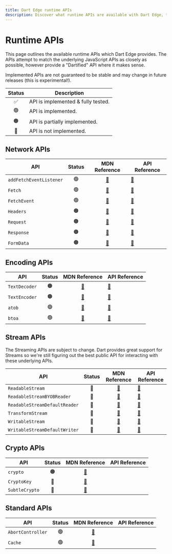 ```yaml
---
title: Dart Edge runtime APIs
description: Discover what runtime APIs are available with Dart Edge, their status and differences.
---
```


# Runtime APIs

This page outlines the available runtime APIs which Dart Edge provides. The APIs attempt to match
the underlying JavaScript APIs as closely as possible, however provide a "Dartified" API where
it makes sense.

<Warning>
  Implemented APIs are not guaranteed to be stable and may change in future
  releases (this is experimental!).
</Warning>

| Status | Description                        |
| :----: | ---------------------------------- |
|   ✅   | API is implemented & fully tested. |
|   🟢   | API is implemented.                |
|   🟠   | API is partially implemented.      |
|   🔴   | API is not implemented.            |

## Network APIs

| API                     | Status |                                    MDN Reference                                    | API Reference                                                                                   |
| ----------------------- | :----: | :---------------------------------------------------------------------------------: | ----------------------------------------------------------------------------------------------- |
| `addFetchEventListener` |   🟢   | [📖](https://developer.mozilla.org/en-US/docs/Web/API/EventTarget/addEventListener) | [📖](https://pub.dev/documentation/edge_runtime/latest/edge_runtime/addFetchEventListener.html) |
| `Fetch`                 |   🟢   |          [📖](https://developer.mozilla.org/en-US/docs/Web/API/Fetch_API)           | [📖](https://pub.dev/documentation/edge_runtime/latest/edge_runtime/fetch.html)                 |
| `FetchEvent`            |   🟢   |          [📖](https://developer.mozilla.org/en-US/docs/Web/API/FetchEvent)          | [📖](https://pub.dev/documentation/edge_runtime/latest/edge_runtime/FetchEvent-class.html)      |
| `Headers`               |   🟠   |           [📖](https://developer.mozilla.org/en-US/docs/Web/API/Headers)            | [📖](https://pub.dev/documentation/edge_runtime/latest/edge_runtime/Headers-class.html)         |
| `Request`               |   🟠   |           [📖](https://developer.mozilla.org/en-US/docs/Web/API/Request)            | [📖](https://pub.dev/documentation/edge_runtime/latest/edge_runtime/Request-class.html)         |
| `Response`              |   🟠   |           [📖](https://developer.mozilla.org/en-US/docs/Web/API/Response)           | [📖](https://pub.dev/documentation/edge_runtime/latest/edge_runtime/Response-class.html)        |
| `FormData`              |   🟠   |           [📖](https://developer.mozilla.org/en-US/docs/Web/API/FormData)           | [📖](https://pub.dev/documentation/edge_runtime/latest/edge_runtime/FormData-class.html)        |

## Encoding APIs

| API           | Status |                              MDN Reference                               | API Reference                                                                               |
| ------------- | :----: | :----------------------------------------------------------------------: | ------------------------------------------------------------------------------------------- |
| `TextDecoder` |   🟠   |    [📖](https://developer.mozilla.org/en-US/docs/Web/API/TextDecoder)    | [📖](https://pub.dev/documentation/edge_runtime/latest/edge_runtime/TextDecoder-class.html) |
| `TextEncoder` |   🟠   |    [📖](https://developer.mozilla.org/en-US/docs/Web/API/TextEncoder)    | [📖](https://pub.dev/documentation/edge_runtime/latest/edge_runtime/TextEncoder-class.html) |
| `atob`        |   🟢   | [📖](https://developer.mozilla.org/en-US/docs/Web/API/WindowBase64/atob) | [📖](https://pub.dev/documentation/edge_runtime/latest/edge_runtime/atob.html)              |
| `btoa`        |   🟢   | [📖](https://developer.mozilla.org/en-US/docs/Web/API/WindowBase64/btoa) | [📖](https://pub.dev/documentation/edge_runtime/latest/edge_runtime/btoa.html)              |

## Stream APIs

The Streaming APIs are subject to change. Dart provides great support for Streams so we're still figuring out the best public API
for interacting with these underlying APIs.

| API                           | Status |                                   MDN Reference                                    | API Reference                                                                            |
| ----------------------------- | :----: | :--------------------------------------------------------------------------------: | ---------------------------------------------------------------------------------------- |
| `ReadableStream`              |   🔴   |       [📖](https://developer.mozilla.org/en-US/docs/Web/API/ReadableStream)        | [📖](https://pub.dev/documentation/edge_runtime/latest/edge_runtime/ReadableStream-class.html) |
| `ReadableStreamBYOBReader`    |   🔴   |  [📖](https://developer.mozilla.org/en-US/docs/Web/API/ReadableStreamBYOBReader)   | [📖](https://pub.dev/documentation/edge_runtime/latest/edge_runtime/ReadableStreamBYOBReader-class.html) |
| `ReadableStreamDefaultReader` |   🔴   | [📖](https://developer.mozilla.org/en-US/docs/Web/API/ReadableStreamDefaultReader) | [📖](https://pub.dev/documentation/edge_runtime/latest/edge_runtime/ReadableStreamDefaultReader-class.html) |
| `TransformStream`             |   🔴   |       [📖](https://developer.mozilla.org/en-US/docs/Web/API/TransformStream)       | [📖](https://pub.dev/documentation/edge_runtime/latest/edge_runtime/TransformStream-class.html) |
| `WritableStream`              |   🔴   |       [📖](https://developer.mozilla.org/en-US/docs/Web/API/WritableStream)        | [📖](https://pub.dev/documentation/edge_runtime/latest/edge_runtime/WritableStream-class.html) |
| `WritableStreamDefaultWriter` |   🔴   | [📖](https://developer.mozilla.org/en-US/docs/Web/API/WritableStreamDefaultWriter) | [📖](https://pub.dev/documentation/edge_runtime/latest/edge_runtime/WritableStreamDefaultWriter-class.html) |

## Crypto APIs

| API            | Status |                             MDN Reference                             | API Reference |
| -------------- | :----: | :-------------------------------------------------------------------: | ------------- |
| `crypto`       |   🟠   | [📖](https://developer.mozilla.org/en-US/docs/Web/API/Web_Crypto_API) |               |
| `CryptoKey`    |   🔴   |   [📖](https://developer.mozilla.org/en-US/docs/Web/API/CryptoKey)    |               |
| `SubtleCrypto` |   🔴   |  [📖](https://developer.mozilla.org/en-US/docs/Web/API/SubtleCrypto)  |               |

## Standard APIs

| API               | Status |                             MDN Reference                              | API Reference |
| ----------------- | :----: | :--------------------------------------------------------------------: | ------------- |
| `AbortController` |   🟢   | [📖](https://developer.mozilla.org/en-US/docs/Web/API/AbortController) |               |
| `Cache`           |   🟢   |      [📖](https://developer.mozilla.org/en-US/docs/Web/API/Cache)      |               |
